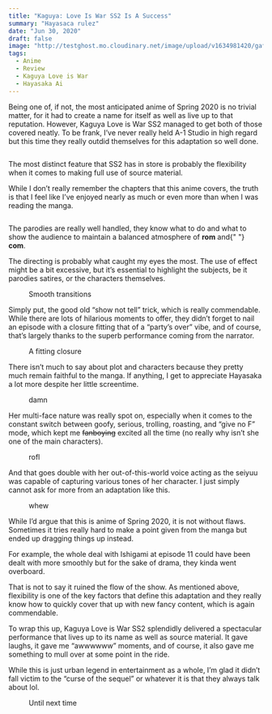 ```yaml
---
title: "Kaguya: Love Is War SS2 Is A Success"
summary: "Hayasaca rulez"
date: "Jun 30, 2020"
draft: false
image: "http://testghost.mo.cloudinary.net/image/upload/v1634981420/gaftonosh/2021/10/2020-06-30-01_30_39-greenshot.webp"
tags:
  - Anime
  - Review
  - Kaguya Love is War
  - Hayasaka Ai
---
```


<div className="richtext pb-8">
  <p>
    Being one of, if not, the most anticipated anime of Spring 2020 is no
    trivial matter, for it had to create a name for itself as well as live up to
    that reputation. However, Kaguya Love is War SS2 managed to get both of
    those covered neatly. To be frank, I’ve never really held A-1 Studio in high
    regard but this time they really outdid themselves for this adaptation so
    well done.
  </p>
  <figure className="kg-card kg-image-card">
    <img
      src="http://testghost.mo.cloudinary.net/image/upload/q_80/v1/gaftonosh/2021/10/2020-05-24-19_34_27-greenshot.webp"
      alt=""
      height={972}
      loading="lazy"
      width={1728}
      className="kg-image hoverZoomLink"
    />
  </figure>
  <p>
    The most distinct feature that SS2 has in store is probably the flexibility
    when it comes to making full use of source material.
  </p>
  <p>
    While I don’t really remember the chapters that this anime covers, the truth
    is that I feel like I’ve enjoyed nearly as much or even more than when I was
    reading the manga.
  </p>
  <figure className="kg-card kg-gallery-card kg-width-wide">
    <div className="kg-gallery-container">
      <div className="kg-gallery-row">
        <div className="kg-gallery-image">
          <img
            src="http://testghost.mo.cloudinary.net/image/upload/q_80/v1/gaftonosh/2021/10/2020-05-31-09_56_08-greenshot.webp"
            alt=""
            height={972}
            loading="lazy"
            width={1728}
            className="hoverZoomLink"
          />
        </div>
        <div className="kg-gallery-image">
          <img
            src="http://testghost.mo.cloudinary.net/image/upload/q_80/v1/gaftonosh/2021/10/2020-06-30-01_34_19-greenshot.webp"
            alt=""
            height={972}
            loading="lazy"
            width={1728}
            className="hoverZoomLink"
          />
        </div>
      </div>
    </div>
  </figure>
  <p>
    The parodies are really well handled, they know what to do and what to show
    the audience to maintain a balanced atmosphere of <strong>rom</strong> and{" "}
    <strong>com</strong>.
  </p>
  <p>
    The directing is probably what caught my eyes the most. The use of effect
    might be a bit excessive, but it’s essential to highlight the subjects, be
    it parodies satires, or the characters themselves.
  </p>
  <figure className="kg-card kg-card-hascaption kg-gallery-card kg-width-wide">
    <div className="kg-gallery-container">
      <div className="kg-gallery-row">
        <div className="kg-gallery-image">
          <img
            src="http://testghost.mo.cloudinary.net/image/upload/q_80/v1/gaftonosh/2021/10/2020-06-30-01_16_32-greenshot.webp"
            alt=""
            height={972}
            loading="lazy"
            width={1728}
            className="hoverZoomLink"
          />
        </div>
        <div className="kg-gallery-image">
          <img
            src="http://testghost.mo.cloudinary.net/image/upload/q_80/v1/gaftonosh/2021/10/2020-06-30-01_18_11-greenshot.webp"
            alt=""
            height={972}
            loading="lazy"
            width={1728}
            className="hoverZoomLink"
          />
        </div>
      </div>
    </div>
    <figcaption>Smooth transitions</figcaption>
  </figure>
  <p>
    Simply put, the good old “show not tell” trick, which is really commendable.
    While there are lots of hilarious moments to offer, they didn’t forget to
    nail an episode with a closure fitting that of a “party’s over” vibe, and of
    course, that’s largely thanks to the superb performance coming from the
    narrator.
  </p>
  <figure className="kg-card kg-card-hascaption kg-image-card">
    <img
      src="http://testghost.mo.cloudinary.net/image/upload/q_80/v1/gaftonosh/2021/10/2020-06-30-01_27_00-greenshot-1.webp"
      alt=""
      height={972}
      loading="lazy"
      width={1728}
      className="kg-image hoverZoomLink"
    />
    <figcaption>A fitting closure</figcaption>
  </figure>
  <p>
    There isn’t much to say about plot and characters because they pretty much
    remain faithful to the manga. If anything, I get to appreciate Hayasaka a
    lot more despite her little screentime.
  </p>
  <figure className="kg-card kg-card-hascaption kg-gallery-card kg-width-wide">
    <div className="kg-gallery-container">
      <div className="kg-gallery-row">
        <div className="kg-gallery-image">
          <img
            src="http://testghost.mo.cloudinary.net/image/upload/q_80/v1/gaftonosh/2021/10/2020-05-16-23_55_39-greenshot.webp"
            alt=""
            height={1080}
            loading="lazy"
            width={1920}
            className="hoverZoomLink"
          />
        </div>
        <div className="kg-gallery-image">
          <img
            src="http://testghost.mo.cloudinary.net/image/upload/q_80/v1/gaftonosh/2021/10/2020-06-30-01_30_39-greenshot.webp"
            alt=""
            height={972}
            loading="lazy"
            width={1728}
            className="hoverZoomLink"
          />
        </div>
      </div>
    </div>
    <figcaption>damn</figcaption>
  </figure>
  <p>
    Her multi-face nature was really spot on, especially when it comes to the
    constant switch between goofy, serious, trolling, roasting, and “give no F”
    mode, which kept me <s>fanboying</s> excited all the time (no really why
    isn’t she one of the main characters).
  </p>
  <figure className="kg-card kg-card-hascaption kg-gallery-card kg-width-wide">
    <div className="kg-gallery-container">
      <div className="kg-gallery-row">
        <div className="kg-gallery-image">
          <img
            src="http://testghost.mo.cloudinary.net/image/upload/q_80/v1/gaftonosh/2021/10/2020-05-03-00_26_28-greenshot.webp"
            alt=""
            height={1080}
            loading="lazy"
            width={1920}
            className="hoverZoomLink"
          />
        </div>
        <div className="kg-gallery-image">
          <img
            src="http://testghost.mo.cloudinary.net/image/upload/q_80/v1/gaftonosh/2021/10/2020-05-03-00_28_20-greenshot.webp"
            alt=""
            height={1080}
            loading="lazy"
            width={1920}
            className="hoverZoomLink"
          />
        </div>
      </div>
      <div className="kg-gallery-row">
        <div className="kg-gallery-image">
          <img
            src="http://testghost.mo.cloudinary.net/image/upload/q_80/v1/gaftonosh/2021/10/2020-05-03-00_30_00-greenshot.webp"
            alt=""
            height={1080}
            loading="lazy"
            width={1920}
            className="hoverZoomLink"
          />
        </div>
        <div className="kg-gallery-image">
          <img
            src="http://testghost.mo.cloudinary.net/image/upload/q_80/v1/gaftonosh/2021/10/2020-05-24-19_19_10-greenshot.webp"
            alt=""
            height={972}
            loading="lazy"
            width={1728}
            className="hoverZoomLink"
          />
        </div>
      </div>
    </div>
    <figcaption>rofl</figcaption>
  </figure>
  <p>
    And that goes double with her out-of-this-world voice acting as the seiyuu
    was capable of capturing various tones of her character. I just simply
    cannot ask for more from an adaptation like this.
  </p>
  <figure className="kg-card kg-card-hascaption kg-image-card">
    <img
      src="http://testghost.mo.cloudinary.net/image/upload/q_80/v1/gaftonosh/2021/10/2020-05-16-23_49_05-greenshot.webp"
      alt=""
      height={1080}
      loading="lazy"
      width={1920}
      className="kg-image hoverZoomLink"
    />
    <figcaption>whew</figcaption>
  </figure>
  <p>
    While I’d argue that this is anime of Spring 2020, it is not without flaws.
    Sometimes it tries really hard to make a point given from the manga but
    ended up dragging things up instead.
  </p>
  <p>
    For example, the whole deal with Ishigami at episode 11 could have been
    dealt with more smoothly but for the sake of drama, they kinda went
    overboard.
  </p>
  <p>
    That is not to say it ruined the flow of the show. As mentioned above,
    flexibility is one of the key factors that define this adaptation and they
    really know how to quickly cover that up with new fancy content, which is
    again commendable.
  </p>
  <p>
    To wrap this up, Kaguya Love is War SS2 splendidly delivered a spectacular
    performance that lives up to its name as well as source material. It gave
    laughs, it gave me “awwwwww” moments, and of course, it also gave me
    something to mull over at some point in the ride.
  </p>
  <p>
    While this is just urban legend in entertainment as a whole, I’m glad it
    didn’t fall victim to the “curse of the sequel” or whatever it is that they
    always talk about lol.
  </p>
  <figure className="kg-card kg-card-hascaption kg-image-card">
    <img
      src="http://testghost.mo.cloudinary.net/image/upload/q_80/v1/gaftonosh/2021/10/2020-06-30-01_36_33-greenshot.webp"
      alt=""
      height={972}
      loading="lazy"
      width={1728}
      className="kg-image hoverZoomLink"
    />
    <figcaption>Until next time</figcaption>
  </figure>
</div>
